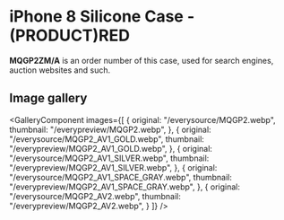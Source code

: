
# iPhone 8 Silicone Case - (PRODUCT)RED

<Callout type='info' emoji='👉🏻'>**MQGP2ZM/A** is an order number of this case, used for search engines, auction websites and such.</Callout>

## Image gallery

<GalleryComponent
    images={[
      {
        original: "/everysource/MQGP2.webp",
        thumbnail: "/everypreview/MQGP2.webp",
      },
      {
        original: "/everysource/MQGP2_AV1_GOLD.webp",
        thumbnail: "/everypreview/MQGP2_AV1_GOLD.webp",
      },
      {
        original: "/everysource/MQGP2_AV1_SILVER.webp",
        thumbnail: "/everypreview/MQGP2_AV1_SILVER.webp",
      },
      {
        original: "/everysource/MQGP2_AV1_SPACE_GRAY.webp",
        thumbnail: "/everypreview/MQGP2_AV1_SPACE_GRAY.webp",
      },
      {
        original: "/everysource/MQGP2_AV2.webp",
        thumbnail: "/everypreview/MQGP2_AV2.webp",
      }
    ]}
  />
